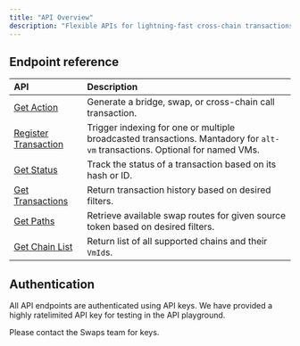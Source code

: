 ```yaml
---
title: "API Overview"
description: "Flexible APIs for lightning-fast cross-chain transactions and status tracking."
---
```



## Endpoint reference

| API                                                          | Description                                                                                                                 |
| :----------------------------------------------------------- | :-------------------------------------------------------------------------------------------------------------------------- |
| [Get Action](/api-reference/get-action)                      | Generate a bridge, swap, or cross-chain call transaction.                                                                   |
| [Register Transaction](/api-reference/register-transactions) | Trigger indexing for one or multiple broadcasted transactions. Mantadory for `alt-vm` transactions. Optional for named VMs. |
| [Get Status](/api-reference/get-status)                      | Track the status of a transaction based on its hash or ID.                                                                  |
| [Get Transactions](/api-reference/get-transactions)          | Return transaction history based on desired filters.                                                                        |
| [Get Paths](/api-reference/get-paths)                        | Retrieve available swap routes for given source token based on desired filters.                                             |
| [Get Chain List](/api-reference/get-chain-list)              | Return list of all supported chains and their `VmId`s.                                                                      |

## Authentication

All API endpoints are authenticated using API keys. We have provided a highly ratelimited API key for testing in the API playground.

<Callout type="info">Please contact the Swaps team for keys.</Callout>
